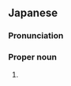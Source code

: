 ==Japanese==
{{ja-kanjitab|りゅう|き}}

===Pronunciation===
{{ja-pron|りゅうき}}

===Proper noun===
{{ja-pos|proper|りゅうき}}

# {{given name|male|lang=ja|sort=りゅうき}}